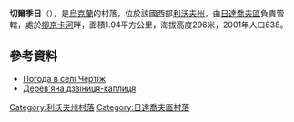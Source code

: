 {{coord|49|10|31|N|24|14|26|E|scale:100000|display=title}}

'''切爾季日'''（{{lang-uk|Чертіж}}），是[[烏克蘭|烏克蘭]]的村落，位於該國西部[[利沃夫州|利沃夫州]]，由[[日達喬夫區|日達喬夫區]]負責管轄，處於[[柳京卡河|柳京卡河]]畔，面積1.94平方公里，海拔高度296米，2001年人口638。

==參考資料==
*[http://weather.in.ua/ua/l'vovskaja/28366 Погода в селі Чертіж]{{Wayback|url=http://weather.in.ua/ua/l%27vovskaja/28366 |date=20090529074407 }}
*[https://web.archive.org/web/20120618211914/http://decerkva.org.ua/2zhydCH.html Дерев'яна дзвіниця-каплиця]

{{DEFAULTSORT:Чертіж}}
[[Category:利沃夫州村落|Category:利沃夫州村落]]
[[Category:日達喬夫區村落|Category:日達喬夫區村落]]


{{Lviv-geo-stub}}